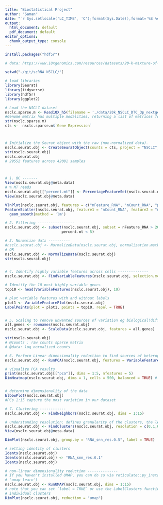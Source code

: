 ```yaml
---
title: "Biostatistical Project"
author: "Saman"
date: "`r Sys.setlocale('LC_TIME', 'C');format(Sys.Date(),format='%B %e, %Y')`"
output:
  html_document: default
  pdf_document: default
editor_options:
  chunk_output_type: console
---
```



```r
install.packages("hdf5r")

# data: https://www.10xgenomics.com/resources/datasets/20-k-mixture-of-nsclc-dt-cs-from-7-donors-3-v-3-1-3-1-standard-6-1-0
  
setwd("~/git/scRNA_NSCLC/")

# load libraries
library(Seurat)
library(tidyverse)
library(hdf5r)
library(ggplot2)

# Load the NSCLC dataset
nsclc.sparse.m <- Read10X_h5(filename = './data/20k_NSCLC_DTC_3p_nextgem_Multiplex_count_raw_feature_bc_matrix.h5')
#Genome matrix has multiple modalities, returning a list of matrices for this genome
str(nsclc.sparse.m)
cts <-  nsclc.sparse.m$`Gene Expression`



# Initialize the Seurat object with the raw (non-normalized data).
nsclc.seurat.obj <- CreateSeuratObject(counts = cts, project = "NSCLC", min.cells = 3, min.features = 200)
str(nsclc.seurat.obj)
nsclc.seurat.obj
# 29552 features across 42081 samples



# 1. QC -------
View(nsclc.seurat.obj@meta.data)
# % MT reads
nsclc.seurat.obj[["percent.mt"]] <- PercentageFeatureSet(nsclc.seurat.obj, pattern = "^MT-")
View(nsclc.seurat.obj@meta.data)

VlnPlot(nsclc.seurat.obj, features = c("nFeature_RNA", "nCount_RNA", "percent.mt"), ncol = 3)
FeatureScatter(nsclc.seurat.obj, feature1 = "nCount_RNA", feature2 = "nFeature_RNA") +
  geom_smooth(method = 'lm')

# 2. Filtering -----------------
nsclc.seurat.obj <- subset(nsclc.seurat.obj, subset = nFeature_RNA > 200 & nFeature_RNA < 2500 & 
                          percent.mt < 5)

# 3. Normalize data ----------
#nsclc.seurat.obj <- NormalizeData(nsclc.seurat.obj, normalization.method = "LogNormalize", scale.factor = 10000)
# OR
nsclc.seurat.obj <- NormalizeData(nsclc.seurat.obj)
str(nsclc.seurat.obj)


# 4. Identify highly variable features across cells --------------
nsclc.seurat.obj <- FindVariableFeatures(nsclc.seurat.obj, selection.method = "vst", nfeatures = 2000)

# Identify the 10 most highly variable genes
top10 <- head(VariableFeatures(nsclc.seurat.obj), 10)

# plot variable features with and without labels
plot1 <- VariableFeaturePlot(nsclc.seurat.obj)
LabelPoints(plot = plot1, points = top10, repel = TRUE)


# 5. Scaling to remove unwanted sources of variation eg biological(different cell cyle stages) or technical sources (batch effects). so we want our clusterng to be based on actural biological similarities-------------
all.genes <- rownames(nsclc.seurat.obj)
nsclc.seurat.obj <- ScaleData(nsclc.seurat.obj, features = all.genes)

str(nsclc.seurat.obj)
# @counts : raw counts sparse matrix
# @data: log normalized counts

# 6. Perform Linear dimensionality reduction to find sources of heterogeneity in the data --------------
nsclc.seurat.obj <- RunPCA(nsclc.seurat.obj, features = VariableFeatures(object = nsclc.seurat.obj))

# visualize PCA results
print(nsclc.seurat.obj[["pca"]], dims = 1:5, nfeatures = 5)
DimHeatmap(nsclc.seurat.obj, dims = 1, cells = 500, balanced = TRUE) # or dims=1:n


# determine dimensionality of the data
ElbowPlot(nsclc.seurat.obj)
#PCs 1:15 capture the most variation in our dataset

# 7. Clustering ------------
nsclc.seurat.obj <- FindNeighbors(nsclc.seurat.obj, dims = 1:15)

# understanding resolution: defines granularity of the clusters, the less # of clusters
nsclc.seurat.obj <- FindClusters(nsclc.seurat.obj, resolution = c(0.1,0.3, 0.5, 0.7, 1))
View(nsclc.seurat.obj@meta.data)

DimPlot(nsclc.seurat.obj, group.by = "RNA_snn_res.0.5", label = TRUE)

# setting identity of clusters
Idents(nsclc.seurat.obj)
Idents(nsclc.seurat.obj) <- "RNA_snn_res.0.1"
Idents(nsclc.seurat.obj)

# non-linear dimensionality reduction --------------
# If you haven't installed UMAP, you can do so via reticulate::py_install(packages =
# 'umap-learn')
nsclc.seurat.obj <- RunUMAP(nsclc.seurat.obj, dims = 1:15)
# note that you can set `label = TRUE` or use the LabelClusters function to help label
# individual clusters
DimPlot(nsclc.seurat.obj, reduction = "umap")


```